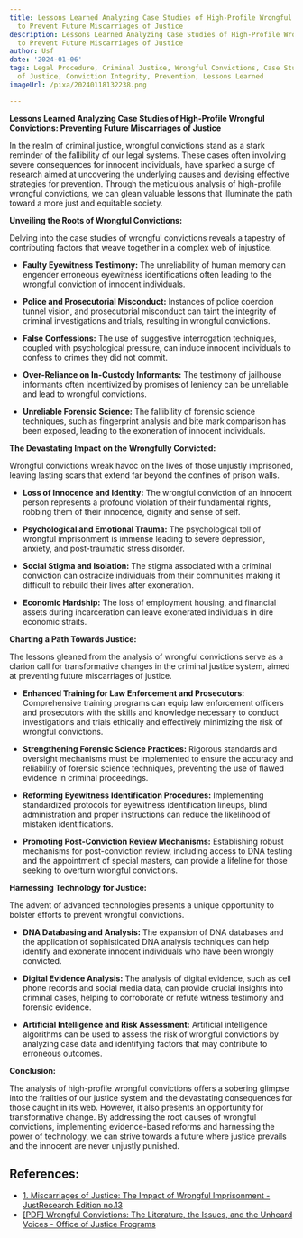 ```yaml
---
title: Lessons Learned Analyzing Case Studies of High-Profile Wrongful Convictions
  to Prevent Future Miscarriages of Justice
description: Lessons Learned Analyzing Case Studies of High-Profile Wrongful Convictions
  to Prevent Future Miscarriages of Justice
author: Usf
date: '2024-01-06'
tags: Legal Procedure, Criminal Justice, Wrongful Convictions, Case Studies, Miscarriages
  of Justice, Conviction Integrity, Prevention, Lessons Learned
imageUrl: /pixa/20240118132238.png

---
```

**Lessons Learned Analyzing Case Studies of High-Profile Wrongful Convictions:  Preventing Future Miscarriages  of Justice**

In the  realm of criminal justice, wrongful convictions stand as a stark reminder of  the fallibility of our legal systems. These cases often involving severe  consequences for innocent individuals, have sparked a surge of research aimed at uncovering the underlying  causes and devising effective strategies for prevention. Through the meticulous analysis of high-profile wrongful  convictions, we  can glean valuable lessons that illuminate the path toward a  more just and equitable society.

**Unveiling the Roots of Wrongful  Convictions:**

Delving into the case studies of wrongful convictions reveals a tapestry of  contributing factors that weave together in a complex web of injustice.

* **Faulty  Eyewitness Testimony:** The unreliability of human memory can engender erroneous eyewitness identifications often leading to the wrongful  conviction of innocent individuals.

*  **Police and Prosecutorial Misconduct:** Instances of police  coercion tunnel vision, and prosecutorial misconduct can taint the integrity of criminal investigations and trials, resulting  in wrongful convictions.

* **False  Confessions:** The use of suggestive  interrogation techniques,  coupled with  psychological  pressure, can induce innocent individuals to confess to crimes they did not commit.

* **Over-Reliance on In-Custody Informants:** The testimony of jailhouse informants often incentivized by promises of leniency can be unreliable and lead to wrongful  convictions.

* **Unreliable Forensic Science:** The fallibility of  forensic science techniques, such as fingerprint analysis  and bite mark comparison has been exposed, leading to the exoneration  of innocent individuals.

**The Devastating Impact on the Wrongfully Convicted:**

Wrongful convictions wreak havoc on the  lives of those unjustly imprisoned, leaving lasting scars that extend far beyond the confines of prison walls.

* **Loss of Innocence and Identity:** The wrongful conviction of an innocent person represents  a profound violation of  their fundamental rights, robbing them of their innocence,  dignity and sense of self.

* **Psychological and Emotional Trauma:** The psychological toll of wrongful imprisonment is immense leading  to severe depression, anxiety,  and post-traumatic stress disorder.

* **Social Stigma and Isolation:** The stigma associated with a criminal conviction can ostracize  individuals from their communities making it difficult to rebuild  their lives after  exoneration.

* **Economic Hardship:** The loss of employment housing, and financial assets during incarceration can leave exonerated individuals in dire  economic straits.

**Charting a Path Towards Justice:**

The lessons gleaned from the analysis of  wrongful convictions serve as a clarion call for transformative changes in the criminal  justice system, aimed at preventing future miscarriages of justice.

* **Enhanced Training  for Law Enforcement and Prosecutors:** Comprehensive training  programs can equip law  enforcement officers and prosecutors with the skills and knowledge necessary to conduct investigations and trials ethically and effectively minimizing  the  risk of wrongful convictions.

* **Strengthening Forensic Science Practices:** Rigorous standards and oversight mechanisms must be implemented to ensure the accuracy and reliability of forensic science techniques, preventing the use of flawed evidence in criminal proceedings.

* **Reforming Eyewitness Identification Procedures:** Implementing standardized protocols for eyewitness  identification lineups,  blind  administration and proper instructions can reduce the likelihood of mistaken identifications.

* **Promoting Post-Conviction Review  Mechanisms:** Establishing robust mechanisms for post-conviction review, including access to  DNA testing and the  appointment of special masters, can provide a  lifeline for those seeking to  overturn wrongful convictions.

**Harnessing Technology for Justice:**

The advent of advanced technologies presents a unique  opportunity to bolster  efforts to prevent  wrongful convictions.

* **DNA Databasing and Analysis:** The expansion of DNA databases and the application of sophisticated DNA analysis techniques can help identify and exonerate innocent individuals who have been wrongly  convicted.

* **Digital Evidence Analysis:** The analysis of  digital evidence, such as cell phone records and  social media data,  can provide  crucial insights into  criminal cases, helping  to corroborate or refute witness testimony  and forensic evidence.

* **Artificial Intelligence and Risk Assessment:** Artificial  intelligence algorithms can be used to assess the risk of wrongful convictions by analyzing case data and identifying factors that  may contribute to erroneous outcomes.

**Conclusion:**

The analysis  of high-profile wrongful convictions offers a sobering glimpse into the frailties of our justice system and the devastating consequences for those caught in  its web. However, it also presents an opportunity for transformative change. By addressing the root causes of wrongful convictions, implementing evidence-based reforms and harnessing  the power of technology, we  can  strive towards a future where justice prevails and the innocent  are never unjustly punished.

## References:
- [1. Miscarriages of Justice: The Impact of Wrongful Imprisonment - JustResearch Edition no.13](https://www.justice.gc.ca/eng/rp-pr/jr/jr13/p5a.html)
- [[PDF] Wrongful Convictions: The Literature, the Issues, and the Unheard Voices - Office of Justice Programs](https://www.ojp.gov/pdffiles1/nij/251446.pdf)
